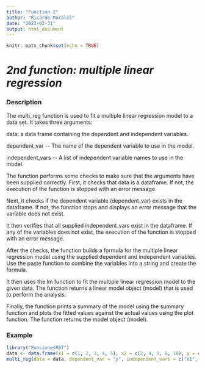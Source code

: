 ```yaml
---
title: "Function 2"
author: "Ricardo Morales"
date: "2023-03-31"
output: html_document
---
```


```r
knitr::opts_chunk$set(echo = TRUE)
```

# ***2nd function: multiple linear regression***

### Description

The multi_reg function is used to fit a multiple linear regression model to a data set. It takes three arguments:

data: a data frame containing the dependent and independent variables.

dependent_var \-- The name of the dependent variable to use in the model.

independent_vars \-- A list of independent variable names to use in the model.

The function performs some checks to make sure that the arguments have been supplied correctly. First, it checks that data is a dataframe. If not, the execution of the function is stopped with an error message.

Next, it checks if the dependent variable (dependent_var) exists in the dataframe. If not, the function stops and displays an error message that the variable does not exist.

It then verifies that all supplied independent_vars exist in the dataframe. If any of the variables does not exist, the execution of the function is stopped with an error message.

After the checks, the function builds a formula for the multiple linear regression model using the supplied dependent and independent variables. Use the paste function to combine the variables into a string and create the formula.

It then uses the lm function to fit the multiple linear regression model to the given data. The function returns a linear model object (model) that is used to perform the analysis.

Finally, the function prints a summary of the model using the summary function and plots the fitted values against the actual values using the plot function. The function returns the model object (model).

### Example

```r
library("FuncionesRST")
data <- data.frame(x1 = c(1, 2, 3, 4, 5), x2 = c(2, 4, 6, 8, 10), y = c(3, 6, 8, 10, 12))
multi_reg(data = data, dependent_var = "y", independent_vars = c("x1", "x2"))
```
